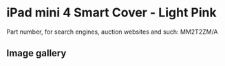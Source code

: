 
# iPad mini 4 Smart Cover - Light Pink

Part number, for search engines, auction websites and such: MM2T2ZM/A

## Image gallery

<div style={{ width: "768px" }}>
  <GalleryComponent
    images={[
      {
        original: "/everysource/MM2T2.png",
        thumbnail: "/everypreview/MM2T2.png",
      },
      {
        original: "/everysource/MM2T2_AV1_GOLD.png",
        thumbnail: "/everypreview/MM2T2_AV1_GOLD.png",
      },
      {
        original: "/everysource/MM2T2_AV1_SILVER.png",
        thumbnail: "/everypreview/MM2T2_AV1_SILVER.png",
      },
      {
        original: "/everysource/MM2T2_AV1_SPACE_GRAY.png",
        thumbnail: "/everypreview/MM2T2_AV1_SPACE_GRAY.png",
      },
      {
        original: "/everysource/MM2T2_AV2.png",
        thumbnail: "/everypreview/MM2T2_AV2.png",
      },
      {
        original: "/everysource/MM2T2_AV3.png",
        thumbnail: "/everypreview/MM2T2_AV3.png",
      }
    ]}
  />
</div>